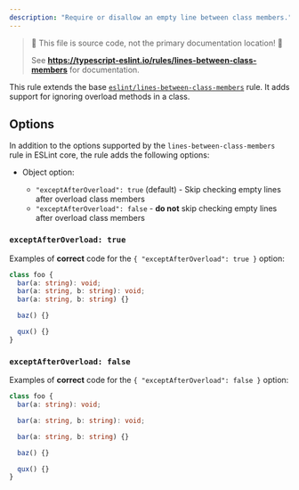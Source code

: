 ```yaml
---
description: "Require or disallow an empty line between class members."
---
```



> 🛑 This file is source code, not the primary documentation location! 🛑
>
> See **https://typescript-eslint.io/rules/lines-between-class-members** for documentation.

This rule extends the base [`eslint/lines-between-class-members`](https://eslint.org/docs/rules/lines-between-class-members) rule.
It adds support for ignoring overload methods in a class.

## Options

In addition to the options supported by the `lines-between-class-members` rule in ESLint core, the rule adds the following options:

- Object option:

  - `"exceptAfterOverload": true` (default) - Skip checking empty lines after overload class members
  - `"exceptAfterOverload": false` - **do not** skip checking empty lines after overload class members

### `exceptAfterOverload: true`

Examples of **correct** code for the `{ "exceptAfterOverload": true }` option:

```ts option='"always", { "exceptAfterOverload": true }' showPlaygroundButton
class foo {
  bar(a: string): void;
  bar(a: string, b: string): void;
  bar(a: string, b: string) {}

  baz() {}

  qux() {}
}
```

### `exceptAfterOverload: false`

Examples of **correct** code for the `{ "exceptAfterOverload": false }` option:

```ts option='"always", { "exceptAfterOverload": false }' showPlaygroundButton
class foo {
  bar(a: string): void;

  bar(a: string, b: string): void;

  bar(a: string, b: string) {}

  baz() {}

  qux() {}
}
```
